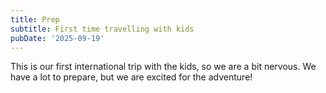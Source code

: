```yaml
---
title: Prep
subtitle: First time travelling with kids
pubDate: '2025-09-19'
---
```


This is our first international trip with the kids, so we are a bit nervous. We have a lot to prepare, but we are excited for the adventure!
